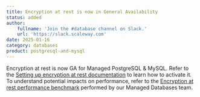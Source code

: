 ```yaml
---
title: Encryption at rest is now in General Availability
status: added
author:
    fullname: 'Join the #database channel on Slack.'
    url: 'https://slack.scaleway.com'
date: 2025-01-16
category: databases
product: postgresql-and-mysql
---
```


Encryption at rest is now GA for Managed PostgreSQL & MySQL. Refer to the [Setting up encryption at rest documentation](https://www.scaleway.com/en/docs/managed-databases-for-postgresql-and-mysql/api-cli/setting-up-encryption-at-rest/) to learn how to activate it. To understand potential impacts on performance, refer to the [Encryption at rest performance benchmark](https://www.scaleway.com/en/docs/managed-databases-for-postgresql-and-mysql/reference-content/encryption-at-rest-performance-benchmark/) performed by our Managed Databases team. 

